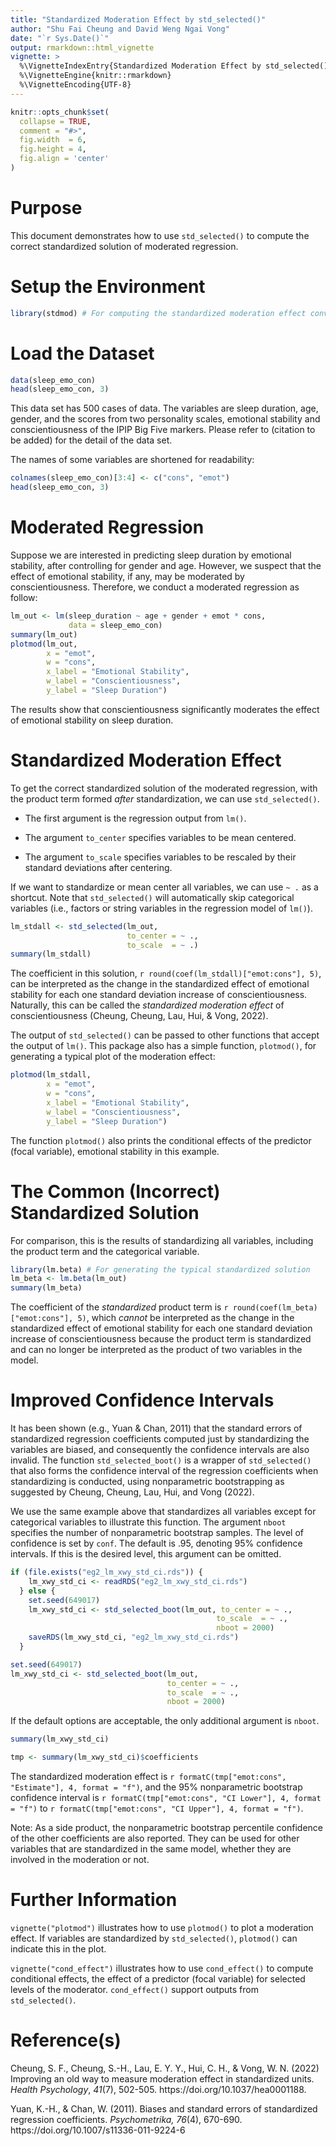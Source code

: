 ---
title: "Standardized Moderation Effect by std_selected()"
author: "Shu Fai Cheung and David Weng Ngai Vong"
date: "`r Sys.Date()`"
output: rmarkdown::html_vignette
vignette: >
  %\VignetteIndexEntry{Standardized Moderation Effect by std_selected()}
  %\VignetteEngine{knitr::rmarkdown}
  %\VignetteEncoding{UTF-8}
---

```{r, include = FALSE}
knitr::opts_chunk$set(
  collapse = TRUE,
  comment = "#>",
  fig.width  = 6,
  fig.height = 4,
  fig.align = 'center'
)
```

# Purpose

This document demonstrates how to use `std_selected()` to compute the correct
standardized solution of moderated regression.

# Setup the Environment

```{r setup}
library(stdmod) # For computing the standardized moderation effect conveniently
```

# Load the Dataset

```{r load_dataset}
data(sleep_emo_con)
head(sleep_emo_con, 3)
```

This data set has 500 cases of data. The variables are sleep duration, age, gender,
and the scores from two personality scales, emotional stability and
conscientiousness of the IPIP Big Five markers. Please refer to
(citation to be added) for the detail of the data set.

The names of some variables are shortened for readability:

```{r}
colnames(sleep_emo_con)[3:4] <- c("cons", "emot")
head(sleep_emo_con, 3)
```


# Moderated Regression

Suppose we are interested in predicting sleep duration by emotional stability,
after controlling for gender and age. However, we suspect that the effect of
emotional stability, if any, may be moderated by conscientiousness. Therefore,
we conduct a moderated regression as follow:

```{r mod_reg}
lm_out <- lm(sleep_duration ~ age + gender + emot * cons,
             data = sleep_emo_con)
summary(lm_out)
plotmod(lm_out,
        x = "emot",
        w = "cons",
        x_label = "Emotional Stability",
        w_label = "Conscientiousness",
        y_label = "Sleep Duration")
```

The results show that conscientiousness significantly moderates the effect of
emotional stability on sleep duration.

# Standardized Moderation Effect

To get the correct standardized solution of the moderated regression, with the
product term formed *after* standardization, we can use `std_selected()`.

- The first argument is the regression output from `lm()`.

- The argument `to_center` specifies variables to be mean
  centered.

- The argument `to_scale` specifies variables to be rescaled
  by their standard deviations after centering.

If we want to standardize or mean center all variables, we can use `~ .` as a
shortcut. Note that `std_selected()` will  automatically skip categorical
variables (i.e., factors or string variables in the regression model of `lm()`).

```{r}
lm_stdall <- std_selected(lm_out,
                          to_center = ~ .,
                          to_scale  = ~ .)
summary(lm_stdall)
```

The coefficient in this solution,
`r round(coef(lm_stdall)["emot:cons"], 5)`,
can be interpreted as the change in the standardized effect of
emotional stability for each one standard deviation increase of
conscientiousness. Naturally, this can be called the
*standardized moderation effect* of conscientiousness
(Cheung, Cheung, Lau, Hui, & Vong, 2022).

The output of `std_selected()` can be passed to other functions that accept the
output of `lm()`. This package also has a simple function,
`plotmod()`, for generating a typical plot of the moderation effect:

```{r}
plotmod(lm_stdall,
        x = "emot",
        w = "cons",
        x_label = "Emotional Stability",
        w_label = "Conscientiousness",
        y_label = "Sleep Duration")
```

The function `plotmod()` also prints the conditional effects of the predictor
(focal variable), emotional stability in this example.

# The Common (Incorrect) Standardized Solution

For comparison, this is the results of standardizing all variables, including
the product term and the categorical variable.

```{r}
library(lm.beta) # For generating the typical standardized solution
lm_beta <- lm.beta(lm_out)
summary(lm_beta)
```

The coefficient of the *standardized* product term is
`r round(coef(lm_beta)["emot:cons"], 5)`, which
*cannot* be interpreted as the change in the standardized effect of
emotional stability for each one standard deviation increase of
conscientiousness because the product term is standardized and can no longer
be interpreted as the product of two variables in the model.

# Improved Confidence Intervals

It has been shown (e.g., Yuan & Chan, 2011) that the standard errors of
standardized regression coefficients computed just by standardizing the variables
are biased, and consequently the confidence intervals are also invalid. The
function `std_selected_boot()` is a wrapper of `std_selected()` that also
forms the confidence interval of the regression coefficients when standardizing
is conducted, using nonparametric bootstrapping as suggested by
Cheung, Cheung, Lau, Hui, and Vong (2022).

We use the same example above that standardizes all variables except for
categorical variables to illustrate this function. The argument `nboot`
specifies the number of nonparametric bootstrap samples.
The level of confidence is set by `conf`. The default is .95, denoting 95%
confidence intervals. If this is the desired level, this argument can be
omitted.

```{r echo = FALSE}
if (file.exists("eg2_lm_xwy_std_ci.rds")) {
    lm_xwy_std_ci <- readRDS("eg2_lm_xwy_std_ci.rds")
  } else {
    set.seed(649017)
    lm_xwy_std_ci <- std_selected_boot(lm_out, to_center = ~ .,
                                              to_scale  = ~ .,
                                              nboot = 2000)
    saveRDS(lm_xwy_std_ci, "eg2_lm_xwy_std_ci.rds")
  }
```

```{r eval = FALSE}
set.seed(649017)
lm_xwy_std_ci <- std_selected_boot(lm_out,
                                   to_center = ~ .,
                                   to_scale  = ~ .,
                                   nboot = 2000)
```

If the default options are acceptable, the only additional argument is `nboot`.

```{r}
summary(lm_xwy_std_ci)
```

```{r echo = FALSE}
tmp <- summary(lm_xwy_std_ci)$coefficients
```

The standardized moderation effect is
`r formatC(tmp["emot:cons", "Estimate"], 4, format = "f")`,
and the 95% nonparametric bootstrap confidence interval is
`r formatC(tmp["emot:cons", "CI Lower"], 4, format = "f")` to
`r formatC(tmp["emot:cons", "CI Upper"], 4, format = "f")`.

Note: As a side product, the nonparametric bootstrap percentile confidence of the other
coefficients are also reported. They can be used for other variables that are
standardized in the same model, whether they are involved in the moderation or not.

# Further Information

`vignette("plotmod")` illustrates how to use `plotmod()` to plot a moderation
effect. If variables are standardized by `std_selected()`, `plotmod()` can
indicate this in the plot.

`vignette("cond_effect")` illustrates how to use `cond_effect()` to compute
conditional effects, the effect of a predictor (focal variable) for selected
levels of the moderator.
`cond_effect()` support outputs from `std_selected()`.

# Reference(s)

Cheung, S. F., Cheung, S.-H., Lau, E. Y. Y., Hui, C. H., & Vong, W. N. (2022)
Improving an old way to measure moderation effect in standardized units.
*Health Psychology*, *41*(7), 502-505. https://doi.org/10.1037/hea0001188.

Yuan, K.-H., & Chan, W. (2011). Biases and standard errors of standardized
regression coefficients. *Psychometrika, 76*(4), 670-690.
https://doi.org/10.1007/s11336-011-9224-6

